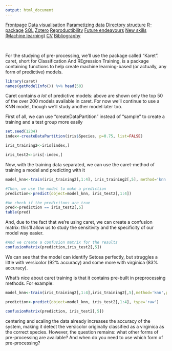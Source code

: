 ```yaml
---
output: html_document
---
```


<body id="start">
<div class="topnav">
  <a href='index.html#Frontpage'>Frontpage</a>
  <a href='data-visualisation.html#data-visualisation'>Data visualisation</a>
  <a href='parametized-data-germany.html#parametized-data'>Parametizing data</a>
  <a href='directory-structure.html#directory-structure'>Directory structure</a>
  <a href='creating-a-r-package.html#creating-a-r-package'>R-package</a>
  <a href='sql.html#SQL'>SQL</a>
  <a href='bibliography-using-zotero.html#Bibliography using Zotero'>Zotero</a>
  <a href='open-reproductibility-analysis.html#open-reproductibility-analysis'>Reproductibility</a>
  <a href='future-endeavours.html#future-endeavours'>Future endeavours</a>
  <a href='new-skills.html#new-skills'> New skills (Machine learning)</a>
  <a href='cv.html#cv'>CV</a>
  <a href='bibliography.html#bibliography'>Bibliography</a>
</div>

&nbsp;

For the studying of pre-processing, we'll use the package called "Karet". caret, short for Classification And REgression Training, is a package containing functions to help create machine learning-based (or actually, any form of predictive) models.

```r
library(caret)
names(getModelInfo()) %>% head(50)
```

Caret contains _a lot_ of predictive models: above are shown only the top 50 of the over 200 models available in caret. For now we'll continue to use a KNN model, though we'll study another model later too.

First of all, we can use "createDataPartition" instead of "sample" to create a training and a test group more easily

```r
set.seed(1234)
index<-createDataPartition(iris$Species, p=0.75, list=FALSE)

iris_training2<-iris[index,]

iris_test2<-iris[-index,]
```

Now, with the training data separated, we can use the caret-method of training a model and predicting with it

```r
model_knn<-train(iris_training2[,1:4], iris_training2[,5], method='knn')

#Then, we use the model to make a prediction
prediction<-predict(object=model_knn, iris_test2[,1:4])

#We check if the predicitons are true
pred<-prediction == iris_test2[,5]
table(pred)
```

And, due to the fact that we're using caret, we can create a confusion matrix: this'll allow us to study the sensitivity and the specificity of our model way easier.

```r
#And we create a confusion matrix for the results
confusionMatrix(prediction,iris_test2[,5])
```

We can see that the model can identify Setosa perfectly, but struggles a little with versicolor (92% accuracy) and some more with virginica (83% accuracy).

What's nice about caret training is that it contains pre-built in preprocessing methods. For example: 

```r
model_knn<-train(iris_training2[,1:4],iris_training2[,5],method='knn',preProcess = c("center", "scale"))

prediction<-predict(object=model_knn, iris_test2[,1:4], type='raw')

confusionMatrix(prediction, iris_test2[,5])
```

centering and scaling the data already increases the accuracy of the system, making it detect the versicolor originally classified as a virginica as the correct species. However, the question remains: what other forms of pre-processing are available? And when do you need to use which form of pre-processing?

